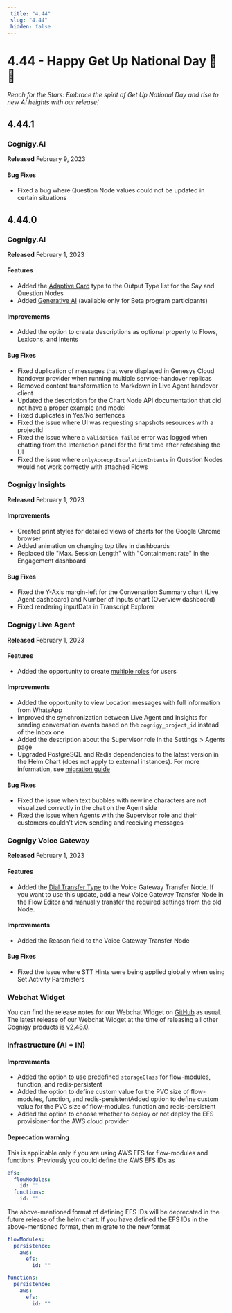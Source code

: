 ```yaml
---
 title: "4.44" 
 slug: "4.44" 
 hidden: false 
---
```


# 4.44 - Happy Get Up National Day 🧗 🌟

*Reach for the Stars: Embrace the spirit of Get Up National Day and rise to new AI heights with our release!*

## 4.44.1

### Cognigy.AI

**Released** February 9, 2023

#### Bug Fixes

- Fixed a bug where Question Node values could not be updated in certain situations

## 4.44.0

### Cognigy.AI

**Released** February 1, 2023

#### Features

- Added the [Adaptive Card](../ai/build/node-reference/basic/say.mdx) type to the Output Type list for the Say and Question Nodes
- Added [Generative AI](../ai/empower/generative-ai.mdx) (available only for Beta program participants)

#### Improvements

- Added the option to create descriptions as optional property to Flows, Lexicons, and Intents

#### Bug Fixes

- Fixed duplication of messages that were displayed in Genesys Cloud handover provider when running multiple service-handover replicas
- Removed content transformation to Markdown in Live Agent handover client 
- Updated the description for the Chart Node API documentation that did not have a proper example and model 
- Fixed duplicates in Yes/No sentences 
- Fixed the issue where UI was requesting snapshots resources with a projectId 
- Fixed the issue where a `validation failed` error was logged when chatting from the Interaction panel for the first time after refreshing the UI
- Fixed the issue where `onlyAccecptEscalationIntents` in Question Nodes would not work correctly with attached Flows

### Cognigy Insights

**Released** February 1, 2023

#### Improvements

- Created print styles for detailed views of charts for the Google Chrome browser
- Added animation on changing top tiles in dashboards
- Replaced tile "Max. Session Length" with "Containment rate" in the Engagement dashboard 

#### Bug Fixes

- Fixed the Y-Axis margin-left for the Conversation Summary chart (Live Agent dashboard) and Number of Inputs chart (Overview dashboard) 
- Fixed rendering inputData in Transcript Explorer 

### Cognigy Live Agent

**Released** February 1, 2023

#### Features

- Added the opportunity to create [multiple roles](../live-agent/roles.mdx) for users

#### Improvements

- Added the opportunity to view Location messages with full information from WhatsApp
- Improved the synchronization between Live Agent and Insights for sending conversation events based on the `cognigy_project_id` instead of the Inbox one 
- Added the description about the Supervisor role in the Settings > Agents page 
- Upgraded PostgreSQL and Redis dependencies to the latest version in the Helm Chart (does not apply to external instances). For more information, see [migration guide](../live-agent/installation/migration/helm-dependencies.mdx)

#### Bug Fixes

- Fixed the issue when text bubbles with newline characters are not visualized correctly in the chat on the Agent side
- Fixed the issue when Agents with the Supervisor role and their customers couldn't view sending and receiving messages 

### Cognigy Voice Gateway

**Released** February 1, 2023

#### Features

- Added the [Dial Transfer Type](../ai/build/node-reference/voice/voice-gateway/transfer.mdx) to the Voice Gateway Transfer Node. If you want to use this update, add a new Voice Gateway Transfer Node in the Flow Editor and manually transfer the required settings from the old Node.
  
#### Improvements

- Added the Reason field to the Voice Gateway Transfer Node   

#### Bug Fixes

- Fixed the issue where STT Hints were being applied globally when using Set Activity Parameters

### Webchat Widget

You can find the release notes for our Webchat Widget on [GitHub](https://github.com/Cognigy/WebchatWidget/releases) as usual. The latest release of our Webchat Widget at the time of releasing all other Cognigy products is [v2.48.0](https://github.com/Cognigy/WebchatWidget/releases/tag/v2.48.0).

### Infrastructure (AI + IN)

#### Improvements

- Added the option to use predefined `storageClass` for flow-modules, function, and redis-persistent
- Added the option to define custom value for the PVC size of flow-modules, function, and redis-persistentAdded option to define custom value for the PVC size of flow-modules, function and redis-persistent
- Added the option to choose whether to deploy or not deploy the EFS provisioner for the AWS cloud provider

#### Deprecation warning

This is applicable only if you are using AWS EFS for flow-modules and functions. Previously you could define the AWS EFS IDs as

```yaml
efs:
  flowModules:
    id: ""
  functions:
    id: ""
```

The above-mentioned format of defining EFS IDs will be deprecated in the future release of the helm chart. If you have defined the EFS IDs in the above-mentioned format, then migrate to the new format

```yaml
flowModules:
  persistence:
    aws:
      efs:
        id: ""

functions:
  persistence:
    aws:
      efs:
        id: ""
```